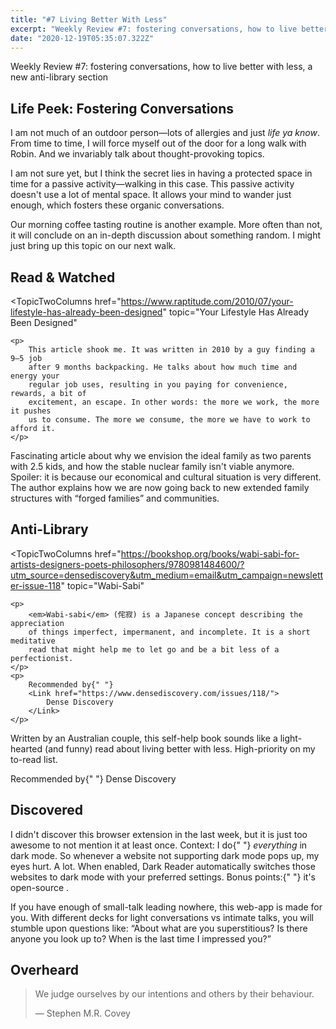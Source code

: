 ```yaml
---
title: "#7 Living Better With Less"
excerpt: "Weekly Review #7: fostering conversations, how to live better with less, a new anti-library section"
date: "2020-12-19T05:35:07.322Z"
---
```


<Flex>
	<Column double>
		<FeaturedArtistImage
			imageHref="https://dribbble.com/shots/9712368-Unused-artwork"
			imageSrc="https://cdn.dribbble.com/users/18850/screenshots/9712368/media/226bdf86a9a7d9470eb1f00dedf274c0.png"
			imageAlt="Unused artwork by John Mata"
			artistName="John Mata"
		/>
	</Column>
	<Column>
		<p className="italic">
			Weekly Review #7: fostering conversations, how to live better with less, a
			new anti-library section
		</p>
	</Column>
</Flex>

## Life Peek: Fostering Conversations

I am not much of an outdoor person—lots of allergies and just _life ya know_. From time to time, I will force myself out of the door for a long walk with Robin. And we invariably talk about thought-provoking topics.

I am not sure yet, but I think the secret lies in having a protected space in time for a passive activity—walking in this case. This passive activity doesn't use a lot of mental space. It allows your mind to wander just enough, which fosters these organic conversations.

Our morning coffee tasting routine is another example. More often than not, it will conclude on an in-depth discussion about something random. I might just bring up this topic on our next walk.

## Read & Watched

<TopicTwoColumns
	href="https://www.raptitude.com/2010/07/your-lifestyle-has-already-been-designed"
	topic="Your Lifestyle Has Already Been Designed"
>
	<p>
		This article shook me. It was written in 2010 by a guy finding a 9–5 job
		after 9 months backpacking. He talks about how much time and energy your
		regular job uses, resulting in you paying for convenience, rewards, a bit of
		excitement, an escape. In other words: the more we work, the more it pushes
		us to consume. The more we consume, the more we have to work to afford it.
	</p>
</TopicTwoColumns>
<TopicTwoColumns
	href="https://www.theatlantic.com/magazine/archive/2020/03/the-nuclear-family-was-a-mistake"
	topic="The Nuclear Family Was a Mistake"
>
	<p>
		Fascinating article about why we envision the ideal family as two parents
		with 2.5 kids, and how the stable nuclear family isn't viable anymore.
		Spoiler: it is because our economical and cultural situation is very
		different. The author explains how we are now going back to new extended
		family structures with “forged families” and communities.
	</p>
</TopicTwoColumns>

## Anti-Library

<TopicTwoColumns
	href="https://bookshop.org/books/wabi-sabi-for-artists-designers-poets-philosophers/9780981484600/?utm_source=densediscovery&utm_medium=email&utm_campaign=newsletter-issue-118"
	topic="Wabi-Sabi"
>
	<p>
		<em>Wabi-sabi</em> (侘寂) is a Japanese concept describing the appreciation
		of things imperfect, impermanent, and incomplete. It is a short meditative
		read that might help me to let go and be a bit less of a perfectionist.
	</p>
	<p>
		Recommended by{" "}
		<Link href="https://www.densediscovery.com/issues/118/">
			Dense Discovery
		</Link>
	</p>
</TopicTwoColumns>
<TopicTwoColumns
	href="https://www.frugalhedonism.com/"
	topic="The Art of Frugal Hedonism"
>
	<p>
		Written by an Australian couple, this self-help book sounds like a
		light-hearted (and funny) read about living better with less. High-priority
		on my to-read list.
	</p>
	<p>
		Recommended by{" "}
		<Link href="https://www.densediscovery.com/issues/118/">
			Dense Discovery
		</Link>
	</p>
</TopicTwoColumns>

## Discovered

<TopicTwoColumns href="https://darkreader.org/" topic="Dark Reader">
	<p>
		I didn't discover this browser extension in the last week, but it is just
		too awesome to not mention it at least once. Context: I do{" "}
		<em>everything</em> in dark mode. So whenever a website not supporting dark
		mode pops up, my eyes hurt. A lot. When enabled, Dark Reader automatically
		switches those websites to dark mode with your preferred settings. Bonus
		points:{" "}
		<Link href="https://github.com/darkreader/darkreader">
			it's open-source
		</Link>
		.
	</p>
</TopicTwoColumns>
<TopicTwoColumns
	href="https://www.datenightquestions.com/"
	topic="Date Night Questions"
>
	<p>
		If you have enough of small-talk leading nowhere, this web-app is made for
		you. With different decks for light conversations vs intimate talks, you
		will stumble upon questions like: “About what are you superstitious? Is
		there anyone you look up to? When is the last time I impressed you?”
	</p>
</TopicTwoColumns>

## Overheard

> We judge ourselves by our intentions and others by their behaviour.
>
> — Stephen M.R. Covey
